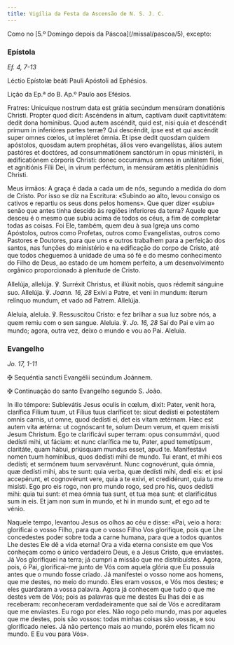 ```yaml
---
title: Vigília da Festa da Ascensão de N. S. J. C.
---
```


<aside>
  Como no [5.º Domingo depois da Páscoa](/missal/pascoa/5), excepto:
</aside>

### Epístola

<em>Ef. 4, 7-13</em>

<div class="side-by-side not-content">

Léctio Epístolæ beáti Pauli Apóstoli ad Ephésios.

Lição da Ep.ª do B. Ap.º Paulo aos Efésios.

Fratres: Unicuíque nostrum data est grátia secúndum mensúram donatiónis Christi. Propter quod dicit: Ascéndens in altum, captívam duxit captivitátem: dedit dona homínibus. Quod autem ascéndit, quid est, nisi quia et descéndit primum in inferióres partes terræ? Qui descéndit, ipse est et qui ascéndit super omnes cœlos, ut impléret ómnia. Et ipse dedit quosdam quidem apóstolos, quosdam autem prophétas, álios vero evangelístas, álios autem pastóres et doctóres, ad consummatiónem sanctórum in opus ministérii, in ædificatiónem córporis Christi: donec occurrámus omnes in unitátem fídei, et agnitiónis Fílii Dei, in virum perféctum, in mensúram ætátis plenitúdinis Christi.

Meus irmãos: A graça é dada a cada um de nós, segundo a medida do dom de Cristo. Por isso se diz na Escritura: «Subindo ao alto, levou consigo os cativos e repartiu os seus dons pelos homens». Que quer dizer «subiu» senão que antes tinha descido às regiões inferiores da terra? Aquele que desceu é o mesmo que subiu acima de todos os céus, a fim de completar todas as coisas. Foi Ele, também, quem deu à sua Igreja uns como Apóstolos, outros como Profetas, outros como Evangelistas, outros como Pastores e Doutores, para que uns e outros trabalhem para a perfeição dos santos, nas funções do ministério e na edificação do corpo de Cristo, até que todos cheguemos à unidade de uma só fé e do mesmo conhecimento do Filho de Deus, ao estado de um homem perfeito, a um desenvolvimento orgânico proporcionado à plenitude de Cristo.

</div>

<div class="side-by-side not-content">

Allelúja, allelúja. ℣. Surréxit Christus, et illúxit nobis, quos rédemit sánguine suo. Allelúja. ℣. <em>Joann. 16, 28</em> Exívi a Patre, et veni in mundum: íterum relínquo mundum, et vado ad Patrem. Allelúja.

Aleluia, aleluia. ℣. Ressuscitou Cristo: e fez brilhar a sua luz sobre nós, a quem remiu com o sen sangue. Aleluia. ℣. <em>Jo. 16, 28</em> Saí do Pai e vim ao mundo; agora, outra vez, deixo o mundo e vou ao Pai. Aleluia.

</div>

### Evangelho

<em>Jo. 17, 1-11</em>

<div class="side-by-side not-content">

<span class="cross text-red-500">✠</span> Sequéntia sancti Evangélii secúndum Joánnem.

<span class="cross text-red-500">✠</span> Continuação do santo Evangelho segundo S. João.

In illo témpore: Sublevátis Jesus oculis in cœlum, dixit: Pater, venit hora, clarífica Fílium tuum, ut Fílius tuus claríficet te: sicut dedísti ei potestátem omnis carnis, ut omne, quod dedísti ei, det eis vitam ætérnam. Hæc est autem vita ætérna: ut cognóscant te, solum Deum verum, et quem misísti Jesum Christum. Ego te clarificávi super terram: opus consummávi, quod dedísti mihi, ut fáciam: et nunc clarífica me tu, Pater, apud temetípsum, claritáte, quam hábui, priúsquam mundus esset, apud te. Manifestávi nomen tuum homínibus, quos dedísti mihi de mundo. Tui erant, et mihi eos dedísti; et sermónem tuum servavérunt. Nunc cognovérunt, quia ómnia, quæ dedísti mihi, abs te sunt: quia verba, quæ dedísti mihi, dedi eis: et ipsi accepérunt, et cognovérunt vere, quia a te exivi, et credidérunt, quia tu me misísti. Ego pro eis rogo, non pro mundo rogo, sed pro his, quos dedísti mihi: quia tui sunt: et mea ómnia tua sunt, et tua mea sunt: et clarificátus sum in eis. Et jam non sum in mundo, et hi in mundo sunt, et ego ad te vénio.

Naquele tempo, levantou Jesus os olhos ao céu e disse: «Pai, veio a hora: glorificai o vosso Filho, para que o vosso Filho Vos glorifique, pois que Lhe concedestes poder sobre toda a carne humana, para que a todos quantos Lhe destes Ele dê a vida eterna! Ora a vida eterna consiste em que Vos conheçam como o único verdadeiro Deus, e a Jesus Cristo, que enviastes. Já Vos glorifiquei na terra; já cumpri a missão que me distribuístes. Agora, pois, ó Pai, glorificai-me junto de Vós com aquela glória que Eu possuía antes que o mundo fosse criado. Já manifestei o vosso nome aos homens, que me destes, no meio do mundo. Eles eram vossos, e Vós mos destes; e eles guardaram a vossa palavra. Agora já conhecem que tudo o que me destes vem de Vós; pois as palavras que me destes Eu lhas dei e as receberam: reconheceram verdadeiramente que saí de Vós e acreditaram que me enviastes. Eu rogo por eles. Não rogo pelo mundo, mas por aqueles que me destes, pois são vossos: todas minhas coisas são vossas, e sou glorificado neles. Já não pertenço mais ao mundo, porém eles ficam no mundo. E Eu vou para Vós».

</div>
